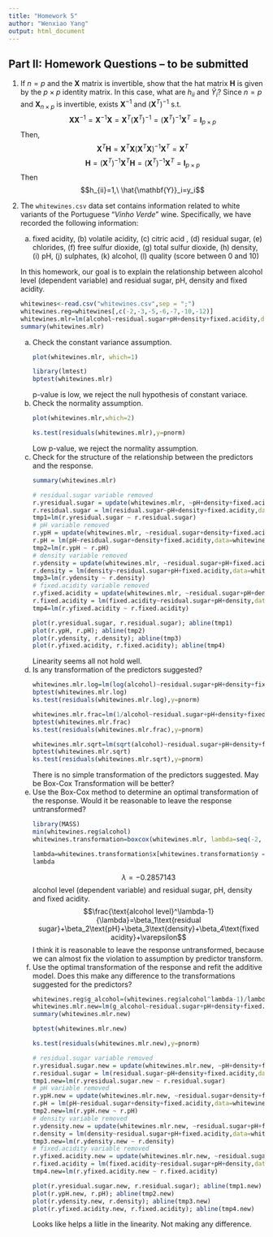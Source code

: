 ```yaml
---
title: "Homework 5"
author: "Wenxiao Yang"
output: html_document
---
```

## Part II: Homework Questions -- to be submitted



<ol>

<li>  If $n=p$ and the $\mathbf{X}$ matrix is invertible, show that the hat matrix $\mathbf{H}$ is given by the $p\times p$ identity matrix. In this case, what are $h_{ii}$ and $\hat{Y}_{i}$?
Since $n=p$ and $\mathbf{X}_{n\times p}$ is invertible, exists $\mathbf{X}^{-1}$ and $(\mathbf{X}^T)^{-1}$ s.t.
$$\mathbf{X}\mathbf{X}^{-1}=\mathbf{X}^{-1}\mathbf{X}=\mathbf{X}^T(\mathbf{X}^T)^{-1}=(\mathbf{X}^T)^{-1}\mathbf{X}^T=\mathbf{I}_{p\times p}$$
Then,
$$\mathbf{X}^T\mathbf{H}=\mathbf{X}^T\mathbf{X}(\mathbf{X}^T\mathbf{X})^{-1}\mathbf{X}^T=\mathbf{X}^T$$
$$\mathbf{H}=(\mathbf{X}^T)^{-1}\mathbf{X}^T\mathbf{H}=(\mathbf{X}^T)^{-1}\mathbf{X}^T=\mathbf{I}_{p\times p}$$
Then $$h_{ii}=1,\ \hat{\mathbf{Y}}_i=y_i$$
</li>


<li> The `whitewines.csv` data set contains information related to  white variants of the Portuguese "<i>Vinho Verde</i>" wine. Specifically, we have recorded the following information:

 (a)  fixed acidity, (b) volatile acidity, (c) citric acid , (d)  residual sugar, (e)  chlorides, (f)  free sulfur dioxide, (g) total sulfur dioxide, (h) density, (i) pH, (j) sulphates, (k) alcohol, (l) quality (score between 0 and 10)

In this homework, our goal is to explain the relationship between alcohol level (dependent variable) and residual sugar, pH, density and fixed acidity.
```r
whitewines<-read.csv("whitewines.csv",sep = ";")
whitewines.reg=whitewines[,c(-2,-3,-5,-6,-7,-10,-12)]
whitewines.mlr=lm(alcohol~residual.sugar+pH+density+fixed.acidity,data=whitewines.reg)
summary(whitewines.mlr)
```

<ol type="a">
<li> Check the constant variance assumption.</li>
```r
plot(whitewines.mlr, which=1)
```
```r
library(lmtest)
bptest(whitewines.mlr)
```
p-value is low, we reject the null hypothesis of constant variace.
<li> Check the normality assumption.</li>
```r
plot(whitewines.mlr,which=2)
```
```r
ks.test(residuals(whitewines.mlr),y=pnorm)
```
Low p-value, we reject the normality assumption.
<li> Check for the structure of the relationship between the predictors and the response.</li>
```r
summary(whitewines.mlr)
```

```r
# residual.sugar variable removed
r.yresidual.sugar = update(whitewines.mlr, ~pH+density+fixed.acidity)$res
r.residual.sugar = lm(residual.sugar~pH+density+fixed.acidity,data=whitewines.reg)$res
tmp1=lm(r.yresidual.sugar ~ r.residual.sugar)
# pH variable removed
r.ypH = update(whitewines.mlr, ~residual.sugar+density+fixed.acidity)$res
r.pH = lm(pH~residual.sugar+density+fixed.acidity,data=whitewines.reg)$res
tmp2=lm(r.ypH ~ r.pH)
# density variable removed
r.ydensity = update(whitewines.mlr, ~residual.sugar+pH+fixed.acidity)$res
r.density = lm(density~residual.sugar+pH+fixed.acidity,data=whitewines.reg)$res
tmp3=lm(r.ydensity ~ r.density)
# fixed.acidity variable removed
r.yfixed.acidity = update(whitewines.mlr, ~residual.sugar+pH+density)$res
r.fixed.acidity = lm(fixed.acidity~residual.sugar+pH+density,data=whitewines.reg)$res
tmp4=lm(r.yfixed.acidity ~ r.fixed.acidity)

plot(r.yresidual.sugar, r.residual.sugar); abline(tmp1)
plot(r.ypH, r.pH); abline(tmp2)
plot(r.ydensity, r.density); abline(tmp3)
plot(r.yfixed.acidity, r.fixed.acidity); abline(tmp4)
```
Linearity seems all not hold well.
<li>  Is any transformation of the predictors suggested?</li>
```r
whitewines.mlr.log=lm(log(alcohol)~residual.sugar+pH+density+fixed.acidity,data=whitewines.reg)
bptest(whitewines.mlr.log)
ks.test(residuals(whitewines.mlr.log),y=pnorm)
```
```r
whitewines.mlr.frac=lm(1/alcohol~residual.sugar+pH+density+fixed.acidity,data=whitewines.reg)
bptest(whitewines.mlr.frac)
ks.test(residuals(whitewines.mlr.frac),y=pnorm)
```
```r
whitewines.mlr.sqrt=lm(sqrt(alcohol)~residual.sugar+pH+density+fixed.acidity,data=whitewines.reg)
bptest(whitewines.mlr.sqrt)
ks.test(residuals(whitewines.mlr.sqrt),y=pnorm)
```
There is no simple transformation of the predictors suggested. May be Box-Cox Transformation will be better?
<li> Use the Box-Cox method to determine an optimal transformation of the response. Would it be reasonable to leave the response untransformed?</li>
```r
library(MASS)
min(whitewines.reg$alcohol)
whitewines.transformation=boxcox(whitewines.mlr, lambda=seq(-2, 2, length=400))
```
```r
lambda=whitewines.transformation$x[whitewines.transformation$y == max(whitewines.transformation$y)]
lambda
```
$$\lambda=-0.2857143$$
alcohol level (dependent variable) and residual sugar, pH, density and fixed acidity.
$$\frac{\text{alcohol level}^\lambda-1}{\lambda}=\beta_1\text{residual sugar}+\beta_2\text{pH}+\beta_3\text{density}+\beta_4\text{fixed acidity}+\varepsilon$$
I think it is reasonable to leave the response untransformed, because we can almost fix the violation to assumption by predictor transform.
<li> Use the optimal transformation of the response and refit the additive model. Does this make any difference to the transformations suggested for the predictors?</li>
```r
whitewines.reg$g_alcohol=(whitewines.reg$alcohol^lambda-1)/lambda
whitewines.mlr.new=lm(g_alcohol~residual.sugar+pH+density+fixed.acidity,data=whitewines.reg)
summary(whitewines.mlr.new)
```
```r
bptest(whitewines.mlr.new)
```
```r
ks.test(residuals(whitewines.mlr.new),y=pnorm)
```
```r
# residual.sugar variable removed
r.yresidual.sugar.new = update(whitewines.mlr.new, ~pH+density+fixed.acidity)$res
r.residual.sugar = lm(residual.sugar~pH+density+fixed.acidity,data=whitewines.reg)$res
tmp1.new=lm(r.yresidual.sugar.new ~ r.residual.sugar)
# pH variable removed
r.ypH.new = update(whitewines.mlr.new, ~residual.sugar+density+fixed.acidity)$res
r.pH = lm(pH~residual.sugar+density+fixed.acidity,data=whitewines.reg)$res
tmp2.new=lm(r.ypH.new ~ r.pH)
# density variable removed
r.ydensity.new = update(whitewines.mlr.new, ~residual.sugar+pH+fixed.acidity)$res
r.density = lm(density~residual.sugar+pH+fixed.acidity,data=whitewines.reg)$res
tmp3.new=lm(r.ydensity.new ~ r.density)
# fixed.acidity variable removed
r.yfixed.acidity.new = update(whitewines.mlr.new, ~residual.sugar+pH+density)$res
r.fixed.acidity = lm(fixed.acidity~residual.sugar+pH+density,data=whitewines.reg)$res
tmp4.new=lm(r.yfixed.acidity.new ~ r.fixed.acidity)

plot(r.yresidual.sugar.new, r.residual.sugar); abline(tmp1.new)
plot(r.ypH.new, r.pH); abline(tmp2.new)
plot(r.ydensity.new, r.density); abline(tmp3.new)
plot(r.yfixed.acidity.new, r.fixed.acidity); abline(tmp4.new)
```
Looks like helps a liitle in the linearity. Not making any difference.

<ol>

</li>

<ol>



